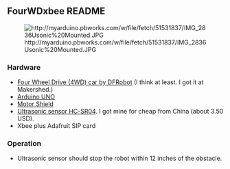 == FourWDxbee README ==

[[File:http://myarduino.pbworks.com/w/file/fetch/51531837/IMG_2836Usonic%20Mounted.JPG]]

=== Hardware ===
* [http://www.makershed.com/product_p/mkseeed8.htm Four Wheel Drive (4WD) car by DFRobot] (I think at least. I got it at Makershed.)
* [http://arduino.cc/en/Main/ArduinoBoardUno Arduino UNO]
* [http://www.makershed.com/product_p/mkad7.htm Motor Shield]
* [http://letsmakerobots.com/node/30209 Ultrasonic sensor HC-SR04]. I got mine for cheap from China (about 3.50 USD).
* Xbee plus Adafruit SIP card

=== Operation ===
* Ultrasonic sensor should stop the robot within 12 inches of the obstacle.

